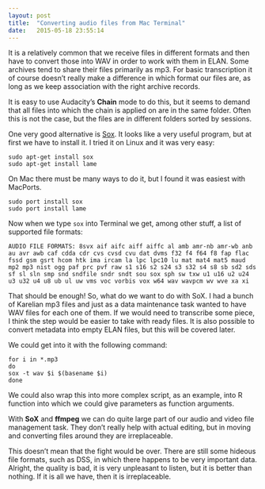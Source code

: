 ```yaml
---
layout: post
title:  "Converting audio files from Mac Terminal"
date:   2015-05-18 23:55:14
---
```


It is a relatively common that we receive files in different formats and then have to convert those into WAV in order to work with them in ELAN. Some archives tend to share their files primarily as mp3. For basic transcription it of course doesn't really make a difference in which format our files are, as long as we keep association with the right archive records.

It is easy to use Audacity's **Chain** mode to do this, but it seems to demand that all files into which the chain is applied on are in the same folder. Often this is not the case, but the files are in different folders sorted by sessions.

One very good alternative is [Sox](sox.sourceforge.net). It looks like a very useful program, but at first we have to install it. I tried it on Linux and it was very easy:

    sudo apt-get install sox
    sudo apt-get install lame

On Mac there must be many ways to do it, but I found it was easiest with MacPorts.

    sudo port install sox
    sudo port install lame

Now when we type `sox` into Terminal we get, among other stuff, a list of supported file formats:

    AUDIO FILE FORMATS: 8svx aif aifc aiff aiffc al amb amr-nb amr-wb anb au avr awb caf cdda cdr cvs cvsd cvu dat dvms f32 f4 f64 f8 fap flac fssd gsm gsrt hcom htk ima ircam la lpc lpc10 lu mat mat4 mat5 maud mp2 mp3 nist ogg paf prc pvf raw s1 s16 s2 s24 s3 s32 s4 s8 sb sd2 sds sf sl sln smp snd sndfile sndr sndt sou sox sph sw txw u1 u16 u2 u24 u3 u32 u4 u8 ub ul uw vms voc vorbis vox w64 wav wavpcm wv wve xa xi

That should be enough! So, what do we want to do with SoX. I had a bunch of Karelian mp3 files and just as a data maintenance task wanted to have WAV files for each one of them. If we would need to transcribe some piece, I think the step would be easier to take with ready files. It is also possible to convert metadata into empty ELAN files, but this will be covered later.

We could get into it with the following command:

    for i in *.mp3
    do
    sox -t wav $i $(basename $i)
    done

We could also wrap this into more complex script, as an example, into R function into which we could give parameters as function arguments.

With **SoX** and **ffmpeg** we can do quite large part of our audio and video file management task. They don't really help with actual editing, but in moving and converting files around they are irreplaceable. 

This doesn't mean that the fight would be over. There are still some hideous file formats, such as DSS, in which there happens to be very important data. Alright, the quality is bad, it is very unpleasant to listen, but it is better than nothing. If it is all we have, then it is irreplaceable.
